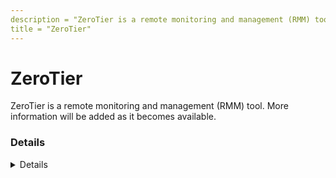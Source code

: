```yaml
---
description = "ZeroTier is a remote monitoring and management (RMM) tool. More information will be added as it becomes available."
title = "ZeroTier"
---
```




# ZeroTier

ZeroTier is a remote monitoring and management (RMM) tool. More information will be added as it becomes available.

### Details
<Details author={""}
         category={""}
         created={""}
         website={""}
         lastModified={"2/14/2024"}
         privileges={""}
         free={ "" }
         verification={""}
/>

#### Installation Paths
<Card code={ ["zerotier*.msi", "zerotier*.exe", "zero-powershell.exe"] }/>





### Forensic Artifacts




#### Network Artifacts
<EuiSpacer size="xl"/>
<NetworkArtifactsTable data={ [{"Description": "Known remote domains", "Domains": ["zerotier.com", "*.zerotier.com"], "Ports": []}] }/>




### Detections
- Detects potential network activity of ZeroTier RMM tool
  - [Sigma Rule](https://github.com/magicsword-io/LOLRMM/blob/main/detections/sigma/zerotier_network_sigma.yml)
- Detects potential processes activity of ZeroTier RMM tool
  - [Sigma Rule](https://github.com/magicsword-io/LOLRMM/blob/main/detections/sigma/zerotier_processes_sigma.yml)

### References
- [https://my.zerotier.com/](https://my.zerotier.com/)

